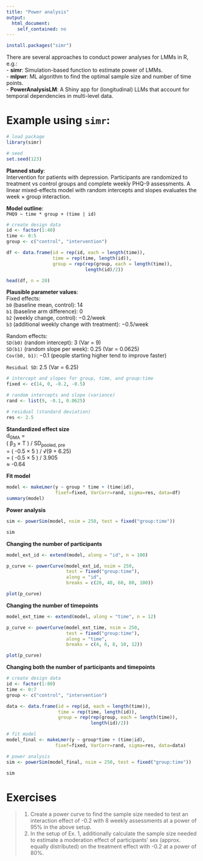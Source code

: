 ```yaml
---
title: "Power analysis"
output:
  html_document:
    self_contained: no
---
```


```r
install.packages("simr")
```

There are several approaches to conduct power analyses for LMMs in R, e.g.:  
- **simr**: Simulation-based function to estimate power of LMMs.  
- **mlpwr**: ML algorithm to find the optimal sample size and number of time points.  
- **PowerAnalysisLM**: A Shiny app for (longitudinal) LLMs that account for temporal dependencies in multi-level data.

# Example using `simr`:

```r
# load package
library(simr)

# seed
set.seed(123)
```

**Planned study**:  
Intervention for patients with depression. Participants are randomized to treatment vs control groups and complete weekly PHQ-9 assessments. A linear mixed-effects model with random intercepts and slopes evaluates the week × group interaction.

**Model outline**:  
`PHQ9 ~ time * group + (time | id)`

```r
# create design data
id <- factor(1:40)
time <- 0:5
group <- c("control", "intervention")

df <- data.frame(id = rep(id, each = length(time)),
                 time = rep(time, length(id)),
                 group = rep(rep(group, each = length(time)), 
                             length(id)/2))

head(df, n = 20)
```

**Plausible parameter values**:  
Fixed effects:  
`b0` (baseline mean, control): 14   
`b1` (baseline arm difference): 0  
`b2` (weekly change, control): −0.2/week   
`b3` (additional weekly change with treatment): −0.5/week   
  
Random effects:  
`SD(b0)` (random intercept): 3 (Var = 9)  
`SD(b1)` (random slope per week): 0.25 (Var = 0.0625)  
`Cov(b0, b1)`: −0.1 (people starting higher tend to improve faster)   

`Residual SD`: 2.5 (Var = 6.25)

```r
# intercept and slopes for group, time, and group:time
fixed <- c(14, 0, -0.2, -0.5)

# random intercepts and slope (variance)
rand <- list(9, -0.1, 0.0625)

# residual (standard deviation)
res <- 2.5
```

**Standardized effect size**   
d<sub>GMA</sub> =    
( &beta;<sub>3</sub> &times; T ) / SD<sub>pooled,&nbsp;pre</sub>  
= ( -0.5 &times; 5 ) / &radic;(9 + 6.25)  
= ( -0.5 &times; 5 ) / 3.905  
&asymp; -0.64

**Fit model**
```r
model <- makeLmer(y ~ group * time + (time|id),
                  fixef=fixed, VarCorr=rand, sigma=res, data=df)
summary(model)
```

**Power analysis**
```r
sim <- powerSim(model, nsim = 250, test = fixed("group:time"))
```

```r
sim
```

**Changing the number of participants**
```r
model_ext_id <- extend(model, along = "id", n = 100)

p_curve <- powerCurve(model_ext_id, nsim = 250, 
                      test = fixed("group:time"), 
                      along = "id", 
                      breaks = c(20, 40, 60, 80, 100))
```

```r
plot(p_curve)
```

**Changing the number of timepoints**
```r
model_ext_time <- extend(model, along = "time", n = 12)

p_curve <- powerCurve(model_ext_time, nsim = 250, 
                      test = fixed("group:time"), 
                      along = "time", 
                      breaks = c(4, 6, 8, 10, 12))
```

```r
plot(p_curve)
```

**Changing both the number of participants and timepoints**
```r
# create design data
id <- factor(1:80)
time <- 0:7
group <- c("control", "intervention")

data <- data.frame(id = rep(id, each = length(time)),
                   time = rep(time, length(id)),
                   group = rep(rep(group, each = length(time)), 
                               length(id)/2))

# fit model
model_final <- makeLmer(y ~ group*time + (time|id),
                  fixef=fixed, VarCorr=rand, sigma=res, data=data)

# power analysis
sim <- powerSim(model_final, nsim = 250, test = fixed("group:time"))
```

```r
sim
```

# Exercises
>
1. Create a power curve to find the sample size needed to test an interaction effect of -0.2 with 8 weekly assessments at a power of 95% in the above setup.
2. In the setup of Ex. 1, additionally calculate the sample size needed to estimate a moderation effect of participants’ sex (approx. equally distributed) on the treatment effect with -0.2 at a power of 80%.
